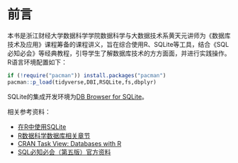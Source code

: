 # 前言 {.unnumbered}

本书是浙江财经大学数据科学学院数据科学与大数据技术系黄天元讲师为《数据库技术及应用》课程筹备的课程讲义，旨在综合使用R、SQLite等工具，结合《SQL必知必会》等经典教程，引导学生了解数据库技术的方方面面，并进行实践操作。R语言环境配置如下：

```{r,eval=FALSE}
if (!require("pacman")) install.packages("pacman")
pacman::p_load(tidyverse,DBI,RSQLite,fs,dbplyr)
```

SQLite的集成开发环境为[DB Browser for SQLite](https://sqlitebrowser.org/)。

相关参考资料：

-   [在R中使用SQLite](https://cran.r-project.org/web/packages/RSQLite/vignettes/RSQLite.html)
-   [R数据科学数据库相关章节](https://r4ds.hadley.nz/databases)
-   [CRAN Task View: Databases with R](https://cran.r-project.org/web/views/Databases.html)
-   [SQL必知必会（第五版）官方资料](https://forta.com/books/0135182794/)
